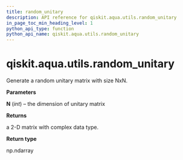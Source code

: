 ```yaml
---
title: random_unitary
description: API reference for qiskit.aqua.utils.random_unitary
in_page_toc_min_heading_level: 1
python_api_type: function
python_api_name: qiskit.aqua.utils.random_unitary
---
```


<span id="qiskit-aqua-utils-random-unitary" />

# qiskit.aqua.utils.random\_unitary

<Function id="qiskit.aqua.utils.random_unitary" name="random_unitary" isDedicatedPage={true} github="https://github.com/qiskit-community/qiskit-aqua/tree/stable/0.8/qiskit/aqua/utils/random_matrix_generator.py" signature="random_unitary(N)">
  Generate a random unitary matrix with size NxN.

  **Parameters**

  **N** (*int*) – the dimension of unitary matrix

  **Returns**

  a 2-D matrix with complex data type.

  **Return type**

  np.ndarray
</Function>

